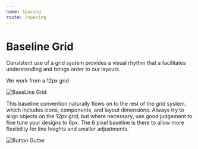 ```yaml
---
name: Spacing
route: /spacing
---
```


# Baseline Grid

Consistent use of a grid system provides a visual rhythm that a facilitates understanding and brings order to our layouts.

We work from a 12px grid

![BaseLine Grid](../public/baseline_grid.png)

This baseline convention naturally flows on to the rest of the grid system, which includes icons, components, and layout dimensions. Always try to align objects on the 12px grid, but where necessary, use good judgement to fine tune your designs to 6px. The 6 pixel baseline is there to allow more flexibility for line heights and smaller adjustments.

![Button Gutter](../public/button_gutter.png)
